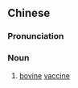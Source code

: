 {{also|珠浆}}
==Chinese==
{{zh-forms|s=珠浆}}

===Pronunciation===
{{zh-pron
|mn=xm:chu-chiuⁿ
|cat=n
}}

===Noun===
{{zh-noun}}

# {{lb|zh|Xiamen|_|Min Nan}} [[bovine]] [[vaccine]]